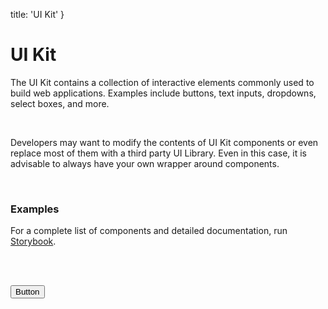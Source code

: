 
  title: 'UI Kit'
}

# UI Kit

The UI Kit contains a collection of interactive elements commonly used to build web applications. Examples include buttons, text inputs, dropdowns, select boxes, and more.

<br />

Developers may want to modify the contents of UI Kit components or even replace most of them with a third party UI Library. Even in this case, it is advisable to always have your own wrapper around components.

<br />

### Examples

For a complete list of components and detailed documentation, run [Storybook](/docs/tooling/storybook).

<br />

<TextField label='Text input' placeholder='Type something' />

<br />

<Button>Button</Button>
